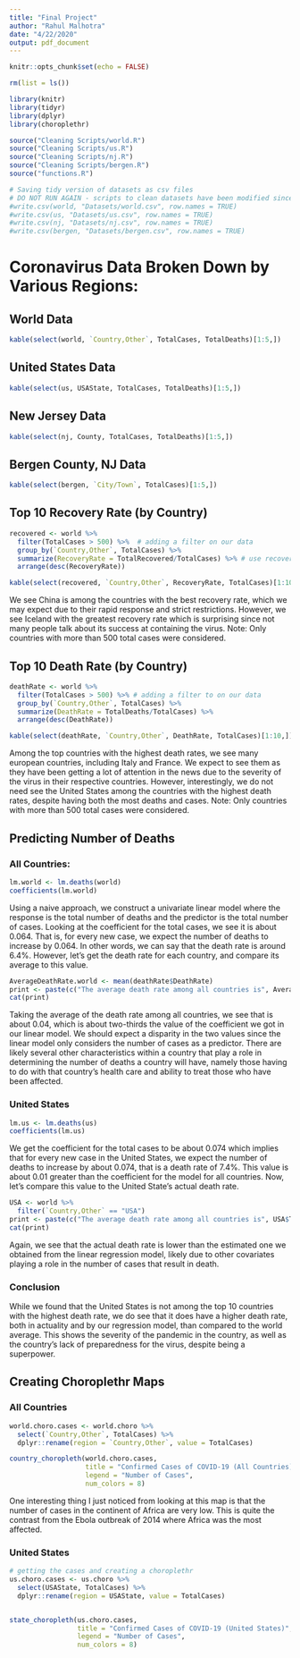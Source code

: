 ```yaml
---
title: "Final Project"
author: "Rahul Malhotra"
date: "4/22/2020"
output: pdf_document
---
```


```r
knitr::opts_chunk$set(echo = FALSE)
```

```r
rm(list = ls())
```

```r
library(knitr)
library(tidyr)
library(dplyr)
library(choroplethr)
```

```r
source("Cleaning Scripts/world.R")
source("Cleaning Scripts/us.R")
source("Cleaning Scripts/nj.R")
source("Cleaning Scripts/bergen.R")
source("functions.R")
```

```r
# Saving tidy version of datasets as csv files
# DO NOT RUN AGAIN - scripts to clean datasets have been modified since for further 
#write.csv(world, "Datasets/world.csv", row.names = TRUE)
#write.csv(us, "Datasets/us.csv", row.names = TRUE)
#write.csv(nj, "Datasets/nj.csv", row.names = TRUE)
#write.csv(bergen, "Datasets/bergen.csv", row.names = TRUE)
```

# Coronavirus Data Broken Down by Various Regions:

## World Data
```r
kable(select(world, `Country,Other`, TotalCases, TotalDeaths)[1:5,])
```

## United States Data
```r
kable(select(us, USAState, TotalCases, TotalDeaths)[1:5,])
```

## New Jersey Data
```r
kable(select(nj, County, TotalCases, TotalDeaths)[1:5,])
```

## Bergen County, NJ Data
```r
kable(select(bergen, `City/Town`, TotalCases)[1:5,])
```

## Top 10 Recovery Rate (by Country)
```r
recovered <- world %>%
  filter(TotalCases > 500) %>%  # adding a filter on our data
  group_by(`Country,Other`, TotalCases) %>%
  summarize(RecoveryRate = TotalRecovered/TotalCases) %>% # use recovery rate for a better measure
  arrange(desc(RecoveryRate))

kable(select(recovered, `Country,Other`, RecoveryRate, TotalCases)[1:10,])
```

We see China is among the countries with the best recovery rate, which we may expect due to their rapid response and strict restrictions. However, we see Iceland with the greatest recovery rate which is surprising since not many people talk about its success at containing the virus.
Note: Only countries with more than 500 total cases were considered.

## Top 10 Death Rate (by Country)
```r
deathRate <- world %>%
  filter(TotalCases > 500) %>% # adding a filter to on our data
  group_by(`Country,Other`, TotalCases) %>%
  summarize(DeathRate = TotalDeaths/TotalCases) %>%
  arrange(desc(DeathRate))

kable(select(deathRate, `Country,Other`, DeathRate, TotalCases)[1:10,])
```

Among the top countries with the highest death rates, we see many european countries, including Italy and France. We expect to see them as they have been getting a lot of attention in the news due to the severity of the virus in their respective countries. However, interestingly, we do not need see the United States among the countries with the highest death rates, despite having both the most deaths and cases.
Note: Only countries with more than 500 total cases were considered.

## Predicting Number of Deaths

### All Countries:
```r
lm.world <- lm.deaths(world)
coefficients(lm.world)
```

Using a naive approach, we construct a univariate linear model where the response is the total number of deaths and the predictor is the total number of cases. Looking at the coefficient for the total cases, we see it is about 0.064. That is, for every new case, we expect the number of deaths to increase by 0.064. In other words, we can say that the death rate is around 6.4%. However, let's get the death rate for each country, and compare its average to this value.

```r
AverageDeathRate.world <- mean(deathRate$DeathRate)
print <- paste(c("The average death rate among all countries is", AverageDeathRate.world), sep = " ")
cat(print)
```

Taking the average of the death rate among all countries, we see that is about 0.04, which is about two-thirds the value of the coefficient we got in our linear model. We should expect a disparity in the two values since the linear model only considers the number of cases as a predictor. There are likely several other characteristics within a country that play a role in determining the number of deaths a country will have, namely those having to do with that country's health care and ability to treat those who have been affected.

### United States

```r
lm.us <- lm.deaths(us)
coefficients(lm.us)
```

We get the coefficient for the total cases to be about 0.074 which implies that for every new case in the United States, we expect the number of deaths to increase by about 0.074, that is a death rate of 7.4%. This value is about 0.01 greater than the coefficient for the model for all countries. Now, let's compare this value to the United State's actual death rate.

```r
USA <- world %>%
  filter(`Country,Other` == "USA")
print <- paste(c("The average death rate among all countries is", USA$TotalDeaths/USA$TotalCases), sep = " ")
cat(print)
```

Again, we see that the actual death rate is lower than the estimated one we obtained from the linear regression model, likely due to other covariates playing a role in the number of cases that result in death.

### Conclusion

While we found that the United States is not among the top 10 countries with the highest death rate, we do see that it does have a higher death rate, both in actuality and by our regression model, than compared to the world average. This shows the severity of the pandemic in the country, as well as the country's lack of preparedness for the virus, despite being a superpower.

## Creating Choroplethr Maps

### All Countries
```r
world.choro.cases <- world.choro %>%
  select(`Country,Other`, TotalCases) %>%
  dplyr::rename(region = `Country,Other`, value = TotalCases)

country_choropleth(world.choro.cases,
                   title = "Confirmed Cases of COVID-19 (All Countries)",
                   legend = "Number of Cases",
                   num_colors = 8)
```
One interesting thing I just noticed from looking at this map is that the number of cases in the continent of Africa are very low. This is quite the contrast from the Ebola outbreak of 2014 where Africa was the most affected.

### United States
```r
# getting the cases and creating a choroplethr
us.choro.cases <- us.choro %>%
  select(USAState, TotalCases) %>%
  dplyr::rename(region = USAState, value = TotalCases)


state_choropleth(us.choro.cases,
                 title = "Confirmed Cases of COVID-19 (United States)",
                 legend = "Number of Cases",
                 num_colors = 8)
```



